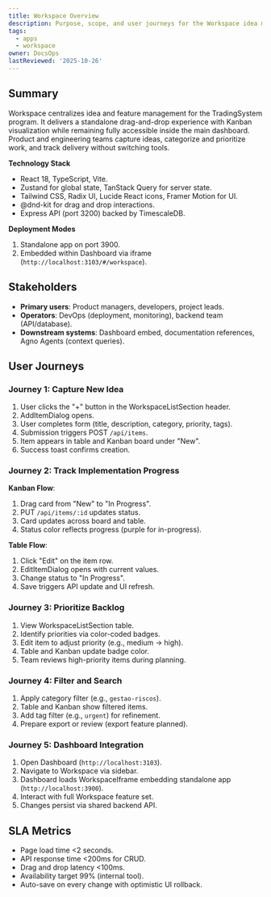 ```yaml
---
title: Workspace Overview
description: Purpose, scope, and user journeys for the Workspace idea management application.
tags:
  - apps
  - workspace
owner: DocsOps
lastReviewed: '2025-10-26'
---
```

## Summary

Workspace centralizes idea and feature management for the TradingSystem program. It delivers a standalone drag-and-drop experience with Kanban visualization while remaining fully accessible inside the main dashboard. Product and engineering teams capture ideas, categorize and prioritize work, and track delivery without switching tools.

**Technology Stack**

- React 18, TypeScript, Vite.
- Zustand for global state, TanStack Query for server state.
- Tailwind CSS, Radix UI, Lucide React icons, Framer Motion for UI.
- @dnd-kit for drag and drop interactions.
- Express API (port 3200) backed by TimescaleDB.

**Deployment Modes**

1. Standalone app on port 3900.
2. Embedded within Dashboard via iframe (`http://localhost:3103/#/workspace`).

## Stakeholders

- **Primary users**: Product managers, developers, project leads.
- **Operators**: DevOps (deployment, monitoring), backend team (API/database).
- **Downstream systems**: Dashboard embed, documentation references, Agno Agents (context queries).

## User Journeys

### Journey 1: Capture New Idea

1. User clicks the "+" button in the WorkspaceListSection header.
2. AddItemDialog opens.
3. User completes form (title, description, category, priority, tags).
4. Submission triggers POST `/api/items`.
5. Item appears in table and Kanban board under "New".
6. Success toast confirms creation.

### Journey 2: Track Implementation Progress

**Kanban Flow**:

1. Drag card from "New" to "In Progress".
2. PUT `/api/items/:id` updates status.
3. Card updates across board and table.
4. Status color reflects progress (purple for in-progress).

**Table Flow**:

1. Click "Edit" on the item row.
2. EditItemDialog opens with current values.
3. Change status to "In Progress".
4. Save triggers API update and UI refresh.

### Journey 3: Prioritize Backlog

1. View WorkspaceListSection table.
2. Identify priorities via color-coded badges.
3. Edit item to adjust priority (e.g., medium → high).
4. Table and Kanban update badge color.
5. Team reviews high-priority items during planning.

### Journey 4: Filter and Search

1. Apply category filter (e.g., `gestao-riscos`).
2. Table and Kanban show filtered items.
3. Add tag filter (e.g., `urgent`) for refinement.
4. Prepare export or review (export feature planned).

### Journey 5: Dashboard Integration

1. Open Dashboard (`http://localhost:3103`).
2. Navigate to Workspace via sidebar.
3. Dashboard loads WorkspaceIframe embedding standalone app (`http://localhost:3900`).
4. Interact with full Workspace feature set.
5. Changes persist via shared backend API.

## SLA Metrics

- Page load time &lt;2 seconds.
- API response time &lt;200ms for CRUD.
- Drag and drop latency &lt;100ms.
- Availability target 99% (internal tool).
- Auto-save on every change with optimistic UI rollback.
